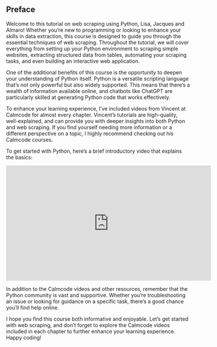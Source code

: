 ## Preface {.unnumbered}

Welcome to this tutorial on web scraping using Python, Lisa, Jacques and Almaro! Whether you're new to programming or looking to enhance your skills in data extraction, this course is designed to guide you through the essential techniques of web scraping. Throughout the tutorial, we will cover everything from setting up your Python environment to scraping simple websites, extracting structured data from tables, automating your scraping tasks, and even building an interactive web application.

One of the additional benefits of this course is the opportunity to deepen your understanding of Python itself. Python is a versatile scripting language that’s not only powerful but also widely supported. This means that there's a wealth of information available online, and chatbots like ChatGPT are particularly skilled at generating Python code that works effectively.

To enhance your learning experience, I’ve included videos from Vincent at Calmcode for almost every chapter. Vincent’s tutorials are high-quality, well-explained, and can provide you with deeper insights into both Python and web scraping. If you find yourself needing more information or a different perspective on a topic, I highly recommend checking out his Calmcode courses.

To get started with Python, here's a brief introductory video that explains the basics:

<iframe width="560" height="315" src="https://www.youtube.com/embed/x7X9w_GIm1s?si=YeaSleUxKTaom9w6&amp;controls=0" title="YouTube video player" frameborder="0" allow="accelerometer; autoplay; clipboard-write; encrypted-media; gyroscope; picture-in-picture; web-share" referrerpolicy="strict-origin-when-cross-origin" allowfullscreen></iframe>

In addition to the Calmcode videos and other resources, remember that the Python community is vast and supportive. Whether you’re troubleshooting an issue or looking for guidance on a specific task, there’s a good chance you’ll find help online.

I hope you find this course both informative and enjoyable. Let’s get started with web scraping, and don’t forget to explore the Calmcode videos included in each chapter to further enhance your learning experience. Happy coding!